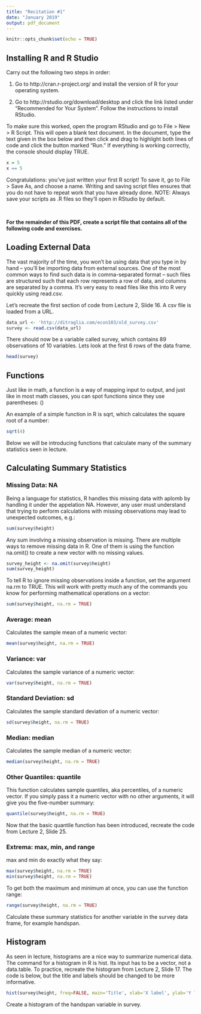 ```yaml
---
title: "Recitation #1"
date: "January 2019"
output: pdf_document
---
```


```r
knitr::opts_chunk$set(echo = TRUE)
```

## Installing R and R Studio

Carry out the following two steps in order:

1. Go to http://cran.r-project.org/ and install the version of R for your operating system.

2. Go to http://rstudio.org/download/desktop and click the link listed under “Recommended for Your System”. Follow the instructions to install RStudio.

To make sure this worked, open the program RStudio and go to File > New > R Script. This will open a blank text document. In the document, type the text given in the box below and then click and drag to highlight both lines of code and click the button marked “Run.” If everything is working correctly, the console should display TRUE.

```r
x = 5
x == 5
```

Congratulations: you’ve just written your first R script! To save it, go to File > Save As, and choose a name. Writing and saving script files ensures that you do not have to repeat work that you have already done. NOTE: Always save your scripts as .R files so they’ll open in RStudio by default. \    

\  


**For the remainder of this PDF, create a script file that contains all of the following code and exercises. ** 


## Loading External Data
The vast majority of the time, you won’t be using data that you type in by hand – you’ll be importing data from external sources. One of the most common ways to find such data is in comma-separated format – such files are structured such that each row represents a row of data, and columns are separated by a comma. It’s very easy to read files like this into R very quickly using read.csv.

Let's recreate the first section of code from Lecture 2, Slide 16. A csv file is loaded from a URL. 

```r
data_url <- 'http://ditraglia.com/econ103/old_survey.csv'
survey <- read.csv(data_url)
```

There should now be a variable called survey, which contains 89 observations of 10 variables. Lets look at the first 6 rows of the data frame. 

```r
head(survey)
```

## Functions
Just like in math, a function is a way of mapping input to output, and just like in most math classes, you can spot functions since they use parentheses: ()

An example of a simple function in R is sqrt, which calculates the square root of a number:
```r
sqrt(4)
```

Below we will be introducing functions that calculate many of the summary statistics seen in lecture. 


## Calculating Summary Statistics
### Missing Data: NA
Being a language for statistics, R handles this missing data with aplomb by handling it under the appelation  NA. However, any user must understand that trying to perform calculations with missing observations may lead to unexpected outcomes, e.g.:
```r
sum(survey$height)
```

Any sum involving a missing observation is missing. There are multiple ways to remove missing data in R. One of them is using the function na.omit() to create a new vector with no missing values. 

```r
survey_height <- na.omit(survey$height)
sum(survey_height)
```

To tell R to ignore missing observations inside a function, set the argument na.rm to TRUE. This will work with pretty much any of the commands you know for performing mathematical operations on a vector:
```r
sum(survey$height, na.rm = TRUE)
```


### Average: mean
Calculates the sample mean of a numeric vector:
```r
mean(survey$height, na.rm = TRUE)
```

### Variance: var
Calculates the sample variance of a numeric vector:
```r
var(survey$height, na.rm = TRUE)
```

### Standard Deviation: sd
Calculates the sample standard deviation of a numeric vector:
```r
sd(survey$height, na.rm = TRUE)
```

### Median: median
Calculates the sample median of a numeric vector:
```r
median(survey$height, na.rm = TRUE)
```

### Other Quantiles: quantile
This function calculates sample quantiles, aka percentiles, of a numeric vector. If you simply pass it a numeric vector with no other arguments, it will give you the five-number summary:
```r
quantile(survey$height, na.rm = TRUE)
```
Now that the basic quantile function has been introduced, recreate the code from Lecture 2, Slide 25. 

### Extrema: max, min, and range
max and min do exactly what they say:
```r
max(survey$height, na.rm = TRUE)
min(survey$height, na.rm = TRUE)
```

To get both the maximum and minimum at once, you can use the function range:
```r
range(survey$height, na.rm = TRUE)
```

Calculate these summary statistics for another variable in the survey data frame, for example handspan. 


## Histogram
As seen in lecture, histograms are a nice way to summarize numerical data. The command for a histogram in R is hist. Its input has to be a vector, not a data.table. To practice, recreate the histogram from Lecture 2, Slide 17. The code is below, but the title and labels should be changed to be more informative.  

```r
hist(survey$height, freq=FALSE, main='Title', xlab='X label', ylab='Y label')
```

Create a histogram of the handspan variable in survey. 
